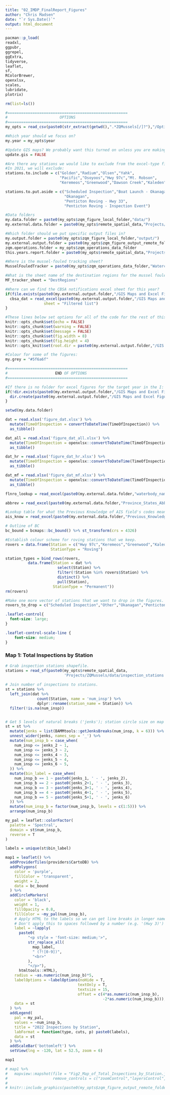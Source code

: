 ```yaml
---
title: "02_IMDP_FinalReport_Figures"
author: "Chris Madsen"
date: "`r Sys.Date()`"
output: html_document
---
```


```r
pacman::p_load(
readxl,
ggpubr,
ggrepel,
ggExtra,
tidyverse,
leaflet,
sf,
RColorBrewer,
openxlsx,
scales,
lubridate,
plotrix)

rm(list=ls())

#=====================================================
#                       OPTIONS 
#=====================================================
my_opts = read_csv(paste0(str_extract(getwd(),".*ZQMussels[/]?"),"/Options.csv"))

#Which year should we focus on?
my.year = my_opts$year

#Update GIS maps? We probably want this turned on unless you are making fine adjustments to some figures.
update.gis = FALSE

#Are there any stations we would like to exclude from the excel-type figures?
#In 2021, we will exclude:
stations.to.include = c("Golden","Radium","Olsen","Yahk",
                        "Pacific","Osoyoos","Hwy 97c","Mt. Robson",
                        "Keremeos","Greenwood","Dawson Creek","Kaleden")

stations.to.put.aside = c("Scheduled Inspection","Boat Launch - Okanagan",
                          "Okanagan",
                          "Penticton Roving - Hwy 33", 
                          "Penticton Roving - Inspection Event")

#Data folders
my.data.folder = paste0(my_opts$zqm_figure_local_folder,"data/")
my.external.data.folder = paste0(my_opts$remote_spatial_data,"Projects/ZQMussels/data/")

#Which folder should we put specific output files in?
my.output.folder = paste0(my_opts$zqm_figure_local_folder,"output/")
my.external.output.folder = paste0(my_opts$zqm_figure_output_remote_folder,my_opts$year)
zqm.operations.folder = my_opts$zqm_operations_data_folder
this.years.report.folder = paste0(my_opts$remote_spatial_data,"Projects/ZQMussels/",my.year," IMDP Final Report/")

#Where is the mussel-fouled tracking sheet?
MusselFouledTracker = paste0(my_opts$zqm_operations_data_folder,"Watercraft Inspection Data/", my.year," data/2022 mussel fouled boats tracking sheet.xlsx")

#What is the sheet name of the destination regions for the mussel fouled tracking sheet?
MF_tracker_sheet = "DestRegions"

#Where can we find the CBSA notifications excel sheet for this year?
if(file.exists(paste0(my.external.output.folder,"/GIS Maps and Excel Figures/",my.year," COS inbox notifications.xlsx"))){
  cbsa_dat = read_excel(paste0(my.external.output.folder,"/GIS Maps and Excel Figures/",my.year," COS inbox notifications.xlsx"),
                 sheet = "Filtered list")
}

#These lines below set options for all of the code for the rest of this script. You probably don't need to change any of these.
knitr::opts_chunk$set(echo = FALSE)
knitr::opts_chunk$set(warning = FALSE)
knitr::opts_chunk$set(message = FALSE)
knitr::opts_chunk$set(fig.width = 8)
knitr::opts_chunk$set(fig.height = 4)
knitr::opts_knit$set(root.dir = paste0(my.external.output.folder,"/GIS Maps and Excel Figures/ExcelFigures"))

#Colour for some of the figures:
my.grey = "#5f6a6f"

#=====================================================
#                     END OF OPTIONS
#=====================================================

#If there is no folder for excel figures for the target year in the I: drive, make it now.
if(!dir.exists(paste0(my.external.output.folder,"/GIS Maps and Excel Figures/ExcelFigures"))){
  dir.create(paste0(my.external.output.folder,"/GIS Maps and Excel Figures/ExcelFigures/"))
}
```

```r
setwd(my.data.folder)

dat = read.xlsx('figure_dat.xlsx') %>% 
  mutate(TimeOfInspection = convertToDateTime(TimeOfInspection)) %>% 
  as_tibble()

dat_all = read.xlsx('figure_dat_all.xlsx') %>%
  mutate(TimeOfInspection = openxlsx::convertToDateTime(TimeOfInspection)) %>% 
  as_tibble()

dat_hr = read.xlsx('figure_dat_hr.xlsx') %>% 
  mutate(TimeOfInspection = openxlsx::convertToDateTime(TimeOfInspection)) %>% 
  as_tibble()

dat_mf = read.xlsx('figure_dat_mf.xlsx') %>%
  mutate(TimeOfInspection = openxlsx::convertToDateTime(TimeOfInspection)) %>% 
  as_tibble()

flnro_lookup = read_excel(paste0(my.external.data.folder,"waterbody_name_flrno_region_lookup_table.xlsx")) %>% distinct()

abbrev = read_excel(paste0(my.external.data.folder,"Province_States_Abbreviation_Table.xlsx"))

#Lookup table for what the Previous Knowledge of AIS field's codes mean.
ais_know = read_excel(paste0(my.external.data.folder,"Previous_Knowledge_of_AIS_lookup_table.xlsx"))

# Outline of BC
bc_bound = bcmaps::bc_bound() %>% st_transform(crs = 4326)
```


```r
#Establish colour scheme for roving stations that we keep.
rovers = data.frame(Station = c("Hwy 97c","Keremeos","Greenwood","Kaleden","Fraser Valley Roving"),
                    StationType = "Roving")

station_types = bind_rows(rovers,
          data.frame(Station = dat %>% 
                       select(Station) %>% 
                       filter(!Station %in% rovers$Station) %>% 
                       distinct() %>% 
                       pull(Station),
                     StationType = "Permanent"))
rm(rovers)
```

```r
#Make one more vector of stations that we want to drop in the figures. These are roving stations.
rovers_to_drop = c("Scheduled Inspection","Other","Okanagan","Penticton Roving")
```

```css
.leaflet-control{
  font-size: large;
}

.leaflet-control-scale-line {
    font-size: medium;
}
```

### Map 1: Total Inspections by Station

```r
# Grab inspection stations shapefile.
stations = read_sf(paste0(my_opts$remote_spatial_data,
                          'Projects/ZQMussels/data/inspection_stations.gpkg'))
  
# Join number of inspections to stations.
st = stations %>% 
  left_join(dat %>% 
              count(Station, name = 'num_insp') %>% 
              dplyr::rename(station_name = Station)) %>% 
  filter(!is.na(num_insp))


# Get 5 levels of natural breaks ('jenks'); station circle size on map varies with this variable.
st = st %>% 
  mutate(jenks = list(BAMMtools::getJenksBreaks(num_insp, k = 6))) %>% 
  unnest_wider(jenks, names_sep = '_') %>% 
  mutate(num_insp_b = case_when(
    num_insp <= jenks_2 ~ 1,
    num_insp <= jenks_3 ~ 2,
    num_insp <= jenks_4 ~ 3,
    num_insp <= jenks_5 ~ 4,
    num_insp <= jenks_6 ~ 5,
  )) %>%
  mutate(bin_label = case_when(
    num_insp_b == 1 ~ paste0(jenks_1, ' - ', jenks_2),
    num_insp_b == 2 ~ paste0(jenks_2+1, ' - ', jenks_3),
    num_insp_b == 3 ~ paste0(jenks_3+1, ' - ', jenks_4),
    num_insp_b == 4 ~ paste0(jenks_4+1, ' - ', jenks_5),
    num_insp_b == 5 ~ paste0(jenks_5+1, ' - ', jenks_6)
  )) %>% 
  mutate(num_insp_b = factor(num_insp_b, levels = c(1:5))) %>% 
  arrange(num_insp_b)

my_pal = leaflet::colorFactor(
  palette = 'Spectral',
  domain = st$num_insp_b,
  reverse = T
)

labels = unique(st$bin_label)

map1 = leaflet() %>% 
  addProviderTiles(providers$CartoDB) %>% 
  addPolygons(
    color = 'purple',
    fillColor = 'transparent',
    weight = 2,
    data = bc_bound
  ) %>% 
  addCircleMarkers(
    color = 'black',
    weight = 1,
    fillOpacity = 0.8,
    fillColor = ~my_pal(num_insp_b),
    # Apply HTML to the labels so we can get line breaks in longer names.
    # Don't apply this to spaces followed by a number (e.g. '(Hwy 3)')
    label = ~lapply(
      paste0(
          "<p style = 'font-size: medium;'>",
          str_replace_all(
            map_label,
            " (?![0-9])",
            "<br>"
          ),
          "</p>"), 
      htmltools::HTML),
    radius = ~as.numeric(num_insp_b)*5,
    labelOptions = ~labelOptions(noHide = T, 
                                textOnly = T, 
                                textsize = 15,
                                offset = c(4*as.numeric(num_insp_b),
                                           -2*as.numeric(num_insp_b))),
    data = st
  ) %>% 
  addLegend(
    pal = my_pal,
    values = ~num_insp_b,
    title = "2022 Inspections by Station",
    labFormat = function(type, cuts, p) paste0(labels),
    data = st
  ) %>% 
  addScaleBar('bottomleft') %>% 
  setView(lng = -120, lat = 52.5, zoom = 6)

map1

# map1 %>% 
#   mapview::mapshot(file = "Fig2_Map_of_Total_Inspections_by_Station.jpg",
#                    remove_controls = c("zoomControl","layersControl","homeButton"))
# 
# knitr::include_graphics(paste0(my_opts$zqm_figure_output_remote_folder,"/",my_opts$year,"/GIS Maps and Excel Figures/ExcelFigures/Fig2_Map_of_Total_Inspections_by_Station.jpg")){width=800px}
```